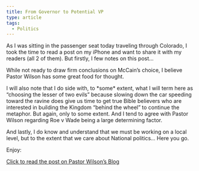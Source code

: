 ```yaml
---
title: From Governor to Potential VP
type: article
tags:
  - Politics
---
```


As I was sitting in the passenger seat today traveling through Colorado, I took the time to read a post on my iPhone and want to share it with my readers (all 2 of them). But firstly, I few notes on this post…

While not ready to draw firm conclusions on McCain’s choice, I believe Pastor Wilson has some great food for thought.

I will also note that I do side with, to \*some\* extent, what I will term here as “choosing the lesser of two evils” because slowing down the car speeding toward the ravine does give us time to get true Bible believers who are interested in building the Kingdom “behind the wheel” to continue the metaphor. But again, only to some extent. And I tend to agree with Pastor Wilson regarding Roe v Wade being a large determining factor.

And lastly, I do know and understand that we must be working on a local level, but to the extent that we care about National politics… Here you go.

Enjoy:

[Click to read the post on Pastor Wilson’s Blog](http://www.dougwils.com/index.asp?Action=Anchor&CategoryID=1&BlogID=5821)

